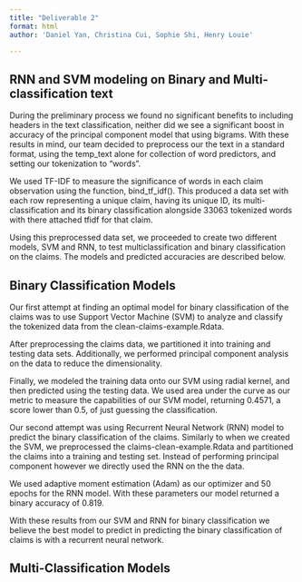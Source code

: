 ```yaml
---
title: "Deliverable 2"
format: html
author: 'Daniel Yan, Christina Cui, Sophie Shi, Henry Louie'

---
```


## RNN and SVM modeling on Binary and Multi-classification text

During the preliminary process we found no significant benefits to including headers in the text classification, neither did we see a significant boost in accuracy of the principal component model that using bigrams. With these results in mind, our team decided to preprocess our the text in a standard format, using the temp_text alone for collection of word predictors, and setting our tokenization to "words".

We used TF-IDF to measure the significance of words in each claim observation using the function, bind_tf_idf(). This produced a data set with each row representing a unique claim, having its unique ID, its multi-classification and its binary classification alongside 33063 tokenized words with there attached tfidf for that claim.

Using this preprocessed data set, we proceeded to create two different models, SVM and RNN, to test multiclassification and binary classification on the claims. The models and predicted accuracies are described below.

## Binary Classification Models

Our first attempt at finding an optimal model for binary classification of the claims was to use Support Vector Machine (SVM) to analyze and classify the tokenized data from the clean-claims-example.Rdata.

After preprocessing the claims data, we partitioned it into training and testing data sets. Additionally, we performed principal component analysis on the data to reduce the dimensionality.

Finally, we modeled the training data onto our SVM using radial kernel, and then predicted using the testing data. We used area under the curve as our metric to measure the capabilities of our SVM model, returning 0.4571, a score lower than 0.5, of just guessing the classification.

Our second attempt was using Recurrent Neural Network (RNN) model to predict the binary classification of the claims. Similarly to when we created the SVM, we preprocessed the claims-clean-example.Rdata and partitioned the claims into a training and testing set. Instead of performing principal component however we directly used the RNN on the the data.

We used adaptive moment estimation (Adam) as our optimizer and 50 epochs for the RNN model. With these parameters our model returned a binary accuracy of 0.819.

With these results from our SVM and RNN for binary classification we believe the best model to predict in predicting the binary classification of claims is with a recurrent neural network.

## Multi-Classification Models
